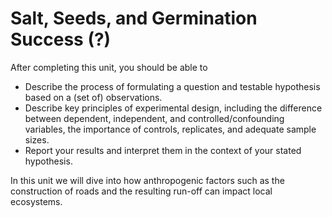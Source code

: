 # Salt, Seeds, and Germination Success (?) {#sec-bioassay}

After completing this unit, you should be able to

-   Describe the process of formulating a question and testable hypothesis based on a (set of) observations.
-   Describe key principles of experimental design, including the difference between dependent, independent, and controlled/confounding variables, the importance of controls, replicates, and adequate sample sizes.
-   Report your results and interpret them in the context of your stated hypothesis.

In this unit we will dive into how anthropogenic factors such as the construction of roads and the resulting run-off can impact local ecosystems.
